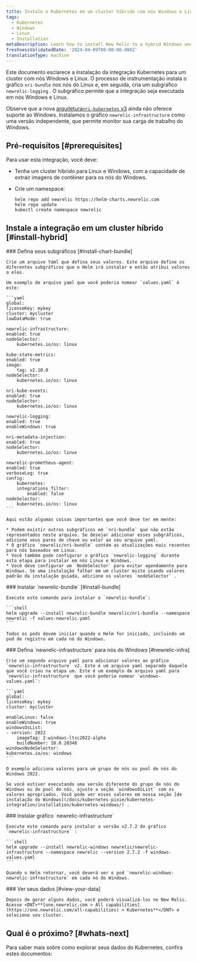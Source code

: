 ```yaml
---
title: Instale o Kubernetes em um cluster híbrido com nós Windows e Linux
tags:
  - Kubernetes
  - Windows
  - Linux
  - Installation
metaDescription: Learn how to install New Relic to a hybrid Windows and Linux Kubernetes cluster.
freshnessValidatedDate: '2024-04-09T00:00:00.000Z'
translationType: machine
---
```


Este documento esclarece a instalação da integração Kubernetes para um cluster com nós Windows e Linux. O processo de instrumentação instala o gráfico `nri-bundle` nos nós do Linux e, em seguida, cria um subgráfico `newrelic-logging` . O subgráfico permite que a integração seja executada em nós Windows e Linux.

Observe que a nova [arquitetura`nri-kubernetes` v3](/docs/kubernetes-pixie/kubernetes-integration/advanced-configuration/changes-since-v3/) ainda não oferece suporte ao Windows. Instalamos o gráfico `newrelic-infrastructure` como uma versão independente, que permite monitor sua carga de trabalho do Windows.

## Pré-requisitos [#prerequisites]

Para usar esta integração, você deve:

* Tenha um cluster híbrido para Linux e Windows, com a capacidade de extrair imagens de contêiner para os nós do Windows.

* Crie um namespace:

  ```shell
  helm repo add newrelic https://helm-charts.newrelic.com
  helm repo update
  kubectl create namespace newrelic
  ```

## Instale a integração em um cluster híbrido [#install-hybrid]

<Steps>
  <Step>
    ### Defina seus subgráficos [#install-chart-bundle]

    Crie um arquivo Yaml que defina seus valores. Este arquivo define os diferentes subgráficos que o Helm irá instalar e então atribui valores a eles.

    Um exemplo de arquivo yaml que você poderia nomear `values.yaml` é este:

    ```yaml
    global:
    licenseKey: mykey
    cluster: mycluster
    lowDataMode: true

    newrelic-infrastructure:
    enabled: true
    nodeSelector:
        kubernetes.io/os: linux

    kube-state-metrics:
    enabled: true
    image:
        tag: v2.10.0
    nodeSelector:
        kubernetes.io/os: linux

    nri-kube-events:
    enabled: true
    nodeSelector:
        kubernetes.io/os: linux

    newrelic-logging:
    enabled: true
    enableWindows: true

    nri-metadata-injection:
    enabled: true
    nodeSelector:
        kubernetes.io/os: linux

    newrelic-prometheus-agent:
    enabled: true
    verboseLog: true
    config:
        kubernetes:
        integrations_filter:
            enabled: false
    nodeSelector:
        kubernetes.io/os: linux
    ```

    Aqui estão algumas coisas importantes que você deve ter em mente:

    * Podem existir outros subgráficos em `nri-bundle` que não estão representados neste arquivo. Se desejar adicionar esses subgráficos, adicione seus pares de chave ou valor ao seu arquivo yaml.
    * O gráfico `newrelic/nri-bundle` contém as atualizações mais recentes para nós baseados em Linux.
    * Você também pode configurar o gráfico `newrelic-logging` durante esta etapa para instalar em nós Linux e Windows.
    * Você deve configurar um `NodeSelector` para evitar agendamento para Windows. Se uma instalação falhar em um cluster misto usando valores padrão da instalação guiada, adicione os valores `nodeSelector` .
  </Step>

  <Step>
    ### Instalar `newrelic-bundle` [#install-bundle]

    Execute este comando para instalar o `newrelic-bundle`:

    ```shell
    helm upgrade --install newrelic-bundle newrelic/nri-bundle --namespace newrelic -f values-newrelic.yaml
    ```

    Todos os pods devem iniciar quando o Helm for iniciado, incluindo um pod de registro em cada nó do Windows.
  </Step>

  <Step>
    ### Defina `newrelic-infrastructure` para nós do Windows [#newrelic-infra]

    Crie um segundo arquivo yaml para adicionar valores ao gráfico `newrelic-infrastructure` v2. Este é um arquivo yaml separado daquele que você criou na etapa um. Este é um exemplo de arquivo yaml para `newrelic-infrastructure` que você poderia nomear `windows-values.yaml`:

    ```yaml
    global:
    licenseKey: mykey
    cluster: mycluster

    enableLinux: false
    enableWindows: true
    windowsOsList:
    - version: 2022
        imageTag: 2-windows-ltsc2022-alpha
        buildNumber: 10.0.20348
    windowsNodeSelector:
    kubernetes.io/os: windows
    ```

    O exemplo adiciona valores para um grupo de nós ou pool de nós do Windows 2022.

    Se você estiver executando uma versão diferente do grupo de nós do Windows ou do pool de nós, ajuste a seção `windowsOsList` com os valores apropriados. Você pode ver esses valores em nossa seção [de instalação do Windows](/docs/kubernetes-pixie/kubernetes-integration/installation/kubernetes-windows/) .
  </Step>

  <Step>
    ### Instalar gráfico `newrelic-infrastructure`

    Execute este comando para instalar a versão v2.7.2 do gráfico `newrelic-infrastructure` :

    ```shell
    helm upgrade --install newrelic-windows newrelic/newrelic-infrastructure --namespace newrelic --version 2.7.2 -f windows-values.yaml
    ```

    Quando o Helm retornar, você deverá ver o pod `newrelic-windows-newrelic-infrastructure` em cada nó do Windows.
  </Step>

  <Step>
    ### Ver seus dados [#view-your-data]

    Depois de gerar alguns dados, você poderá visualizá-los no New Relic. Acesse <DNT>**[one.newrelic.com > All capabilities](https://one.newrelic.com/all-capabilities) > Kubernetes**</DNT> e selecione seu cluster.
  </Step>
</Steps>

## Qual é o próximo? [#whats-next]

Para saber mais sobre como explorar seus dados do Kubernetes, confira estes documentos:

<DocTiles>
  <DocTile
    title="Learn about Kubernetes cluster"
    path="/docs/kubernetes-pixie/kubernetes-integration/understand-use-data/kubernetes-cluster-explorer/"
  />

  <DocTile
    title="Query your Kubernetes data"
    path="/docs/kubernetes-pixie/kubernetes-integration/understand-use-data/kubernetes-cluster-explorer"
  />

  <DocTile
    title="Set alerts on Kubernetes"
    path="/docs/kubernetes-pixie/kubernetes-integration/advanced-configuration/kubernetes-integration-predefined-alert-policy"
  />
</DocTiles>